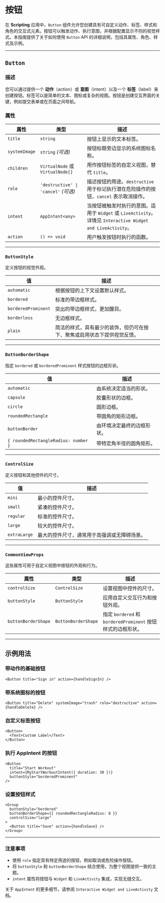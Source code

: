 # 按钮 

在 **Scripting** 应用中，`Button` 组件允许您创建具有可自定义动作、标签、样式和角色的交互式元素。按钮可以触发动作、执行意图，并根据配置显示不同的视觉样式。本指南提供了关于如何使用 `Button` API 的详细说明，包括其属性、角色、样式及示例。

---

## `Button`

### 描述
您可以通过提供一个 **动作**（action）或 **意图**（intent）以及一个 **标签**（label）来创建按钮。标签可以是简单的文本、图标或复杂的视图。按钮是创建交互界面的关键，例如提交表单或在页面之间导航。

### 属性
| **属性**            | **类型**                                                                                        | **描述**                                                                                                           |
|----------------------|------------------------------------------------------------------------------------------------|-------------------------------------------------------------------------------------------------------------------|
| `title`             | `string`                                                                                       | 按钮上显示的文本标签。                                                                                             |
| `systemImage`       | `string` *(可选)*                                                                              | 按钮标题旁边显示的系统图标名称。                                                                                   |
| `children`          | `VirtualNode` 或 `VirtualNode[]`                                                               | 用作按钮标签的自定义视图，替代 `title`。                                                                           |
| `role`              | `'destructive' \| 'cancel'` *(可选)*                                                            | 描述按钮的用途。`destructive` 用于标记执行潜在危险操作的按钮，`cancel` 表示取消操作。                                 |
| `intent`            | `AppIntent<any>`                                                                               | 当按钮被触发时执行的意图。适用于 `Widget` 或 `LiveActivity`。详情见 `Interactive Widget and LiveActivity`。         |
| `action`            | `() => void`                                                                                   | 用户触发按钮时执行的函数。                                                                                         |

---

### `ButtonStyle`
定义按钮的视觉外观。

| **值**                  | **描述**                                                                                   |
|-------------------------|-------------------------------------------------------------------------------------------|
| `automatic`            | 根据按钮的上下文设置默认样式。                                                              |
| `bordered`             | 标准的带边框样式。                                                                          |
| `borderedProminent`    | 突出的带边框样式，更加醒目。                                                                |
| `borderless`           | 无边框样式。                                                                                |
| `plain`                | 简洁的样式，具有最少的装饰，但仍可在按下、聚焦或启用状态下提供视觉反馈。                     |

---

### `ButtonBorderShape`
指定 `bordered` 或 `borderedProminent` 样式按钮的边框形状。

| **值**                          | **描述**                                                                                  |
|---------------------------------|------------------------------------------------------------------------------------------|
| `automatic`                     | 由系统决定适当的形状。                                                                     |
| `capsule`                       | 胶囊形状的边框。                                                                          |
| `circle`                        | 圆形边框。                                                                                |
| `roundedRectangle`              | 带圆角的矩形边框。                                                                        |
| `buttonBorder`                  | 由环境决定最终的边框形状。                                                                |
| `{ roundedRectangleRadius: number }` | 带特定角半径的圆角矩形。                                                              |

---

### `ControlSize`
定义按钮和其他控件的尺寸。

| **值**        | **描述**                                                                                        |
|---------------|------------------------------------------------------------------------------------------------|
| `mini`        | 最小的控件尺寸。                                                                               |
| `small`       | 紧凑的控件尺寸。                                                                               |
| `regular`     | 标准的控件尺寸。                                                                               |
| `large`       | 较大的控件尺寸。                                                                               |
| `extraLarge`  | 最大的控件尺寸，通常用于高强调或无障碍场景。                                                    |

---

### `CommonViewProps`
这些属性可用于自定义视图中按钮的外观和行为。

| **属性**             | **类型**                  | **描述**                                                                                                   |
|-----------------------|--------------------------|-----------------------------------------------------------------------------------------------------------|
| `controlSize`        | `ControlSize`            | 设置视图中控件的尺寸。                                                                                    |
| `buttonStyle`        | `ButtonStyle`            | 应用自定义交互行为和按钮外观。                                                                            |
| `buttonBorderShape`  | `ButtonBorderShape`      | 指定 `bordered` 和 `borderedProminent` 按钮样式的边框形状。                                               |

---

## 示例用法

### 带动作的基础按钮
```tsx
<Button title="Sign in" action={handleSignIn} />
```

### 带系统图标的按钮
```tsx
<Button title="Delete" systemImage="trash" role="destructive" action={handleDelete} />
```

### 自定义标签按钮
```tsx
<Button>
  <Text>Custom Label</Text>
</Button>
```

### 执行 AppIntent 的按钮
```tsx
<Button
  title="Start Workout"
  intent={MyStartWorkoutIntent({ duration: 30 })}
  buttonStyle="borderedProminent"
/>
```

### 设置按钮样式
```tsx
<Group
  buttonStyle="bordered"
  buttonBorderShape={{ roundedRectangleRadius: 8 }}
  controlSize="large"
>
  <Button title="Save" action={handleSave} />
</Group>
```

---

### 注意事项
- 使用 `role` 指定具有特定用途的按钮，例如取消或危险操作按钮。
- 将 `buttonStyle` 和 `buttonBorderShape` 结合使用，为整个视图提供一致的主题。
- `intent` 属性将按钮与 `Widget` 和 `LiveActivity` 集成，实现无缝交互。

关于 `AppIntent` 的更多细节，请参阅 `Interactive Widget and LiveActivity` 文档。